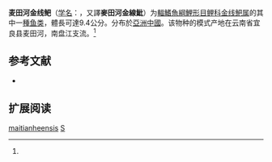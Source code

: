 {{Speciesbox
| name = 麦田河金线鲃
| status = NE
| status_system = IUCN3.1
| image = 
| genus = Sinocyclocheilus
| species = maitianheensis
| authority = Li, 1992<ref name='id5983'>{{cite web| url =http://www.bioinfo.cn/db05/BjdwSpecies.php?action=view&id=5983| title =麦田河金线鲃| work =中国动物物种编目数据库| publisher =中国科学院微生物研究所| author =中国科学院动物研究所| accessdate =2009-04-11| deadurl =yes| archiveurl =https://web.archive.org/web/20160305004502/http://www.bioinfo.cn/db05/BjdwSpecies.php?action=view&id=5983| archivedate =2016-03-05}}</ref>
| synonyms = 
}}

'''麦田河金线鲃'''（[[学名|学名]]：{{lang|la|''Sinocyclocheilus maitianheensis''}}，又譯'''麥田河金線魮'''）为[[輻鰭魚綱|輻鰭魚綱]][[鯉形目|鯉形目]][[鲤科|鲤科]][[金线鲃属|金线鲃属]]的其中一[[種|種]][[鱼类|鱼类]]，體長可達9.4公分。分布於[[亞洲|亞洲]][[中國|中國]]。该物种的模式产地在云南省宜良县麦田河，南盘江支流。<ref name='id5983'/>

==参考文献==
{{reflist}}
*{{FishBase_species|genus=Sinocyclocheilus|species=maitianheensis|year=2011|month=12}}

==扩展阅读==
{{refbegin}}
{{wikispecies-inline|Sinocyclocheilus maitianheensis|麦田河金线鲃}}
{{refend}}
{{Taxonbar|from=Q1039913}}

[[Category:金线鲃属|maitianheensis]]
[[Category:1992年描述的鱼类|S]]


{{鯉形目小作品}}